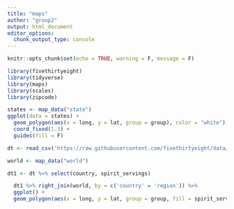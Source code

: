 ```yaml
---
title: "maps"
author: "group2"
output: html_document
editor_options: 
  chunk_output_type: console
---
```


```r
knitr::opts_chunk$set(echo = TRUE, warning = F, message = F)
```

```r
library(fivethirtyeight)
library(tidyverse)
library(maps)
library(scales)
library(zipcode)
```


```r
states <- map_data("state")
ggplot(data = states) +
  geom_polygon(aes(x = long, y = lat, group = group), color = "white") +
  coord_fixed(1.3) +
  guides(fill = F)
```

```r
dt <- read_csv('https://raw.githubusercontent.com/fivethirtyeight/data/master/alcohol-consumption/drinks.csv')

world <- map_data("world")

dt1 <- dt %>% select(country, spirit_servings)

  dt1 %>% right_join(world, by = c('country' = 'region')) %>% 
  ggplot() +
  geom_polygon(aes(x = long, y = lat, group = group, fill = spirit_servings), color = "white")
```

```r

```

